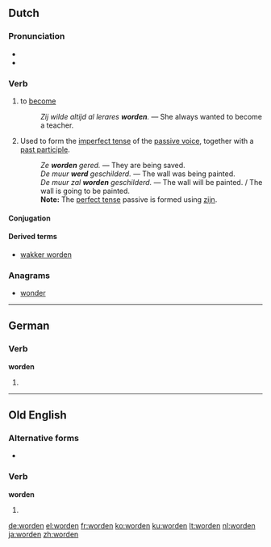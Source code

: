 ==Dutch==

===Pronunciation===
* {{audio|Nl-worden.ogg|audio}}
* {{IPA|/ˈwɔr.də(n)/|lang=nl}}

===Verb===
{{nl-verb|st-i}}

# {{transitive}} to [[become]]
#: ''Zij wilde altijd al lerares '''worden'''.'' &mdash; She always wanted to become a teacher.
# {{context|lang=nl|transitive|auxiliary}} Used to form the [[imperfect tense]] of the [[passive voice]], together with a [[past participle]].
#: ''Ze '''worden''' gered.'' &mdash; They are being saved.
#: ''De muur '''werd''' geschilderd.'' &mdash; The wall was being painted.
#: ''De muur zal '''worden''' geschilderd.'' &mdash; The wall will be painted. / The wall is going to be painted.
#: '''Note:''' The [[perfect tense]] passive is formed using [[zijn]].

====Conjugation====
{{nl-conj-st|word|werd|geworden|aux=zijn}}

====Derived terms====
* [[wakker worden]]

===Anagrams===
* [[wonder#Dutch|wonder]]

----

==German==

===Verb===
'''worden'''

# {{past participle of|werden|lang=de}}

----

==Old English==

===Alternative forms===
* {{l|ang|geworden|ġeworden|sc=Latin}}

===Verb===
'''worden'''

# {{past participle of|weorþan|lang=ang|sc=Latinx}}

[[de:worden]]
[[el:worden]]
[[fr:worden]]
[[ko:worden]]
[[ku:worden]]
[[lt:worden]]
[[nl:worden]]
[[ja:worden]]
[[zh:worden]]